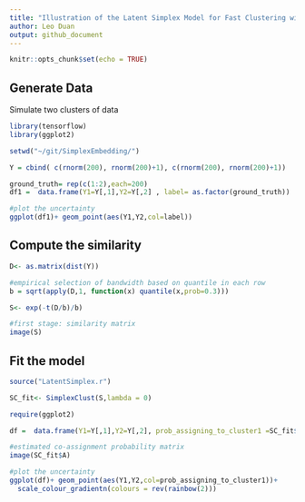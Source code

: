 ```yaml
---
title: "Illustration of the Latent Simplex Model for Fast Clustering with UQ"
author: Leo Duan
output: github_document
---
```


```r
knitr::opts_chunk$set(echo = TRUE)
```

## Generate Data

Simulate two clusters of data


```r
library(tensorflow)
library(ggplot2)

setwd("~/git/SimplexEmbedding/")

Y = cbind( c(rnorm(200), rnorm(200)+1), c(rnorm(200), rnorm(200)+1))

ground_truth= rep(c(1:2),each=200)
df1 =  data.frame(Y1=Y[,1],Y2=Y[,2] , label= as.factor(ground_truth))

#plot the uncertainty
ggplot(df1)+ geom_point(aes(Y1,Y2,col=label))

```

## Compute the similarity

```r
D<- as.matrix(dist(Y))

#empirical selection of bandwidth based on quantile in each row
b = sqrt(apply(D,1, function(x) quantile(x,prob=0.3)))

S<- exp(-t(D/b)/b)

#first stage: similarity matrix
image(S)
```


## Fit the model

```r
source("LatentSimplex.r")

SC_fit<- SimplexClust(S,lambda = 0)

require(ggplot2)

df =  data.frame(Y1=Y[,1],Y2=Y[,2], prob_assigning_to_cluster1 =SC_fit$P[,1] )

#estimated co-assignment probability matrix
image(SC_fit$A)

```



```r
#plot the uncertainty
ggplot(df)+ geom_point(aes(Y1,Y2,col=prob_assigning_to_cluster1))+
  scale_colour_gradientn(colours = rev(rainbow(2)))
```
